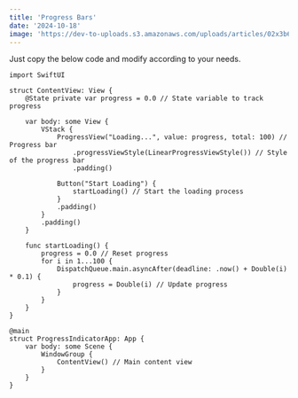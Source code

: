 ```yaml
---
title: 'Progress Bars'
date: '2024-10-18'
image: 'https://dev-to-uploads.s3.amazonaws.com/uploads/articles/02x3b6h9czy50u8i00m7.gif'
---
```


Just copy the below code and modify according to your needs.

```
import SwiftUI

struct ContentView: View {
    @State private var progress = 0.0 // State variable to track progress

    var body: some View {
        VStack {
            ProgressView("Loading...", value: progress, total: 100) // Progress bar
                .progressViewStyle(LinearProgressViewStyle()) // Style of the progress bar
                .padding()

            Button("Start Loading") {
                startLoading() // Start the loading process
            }
            .padding()
        }
        .padding()
    }

    func startLoading() {
        progress = 0.0 // Reset progress
        for i in 1...100 {
            DispatchQueue.main.asyncAfter(deadline: .now() + Double(i) * 0.1) {
                progress = Double(i) // Update progress
            }
        }
    }
}

@main
struct ProgressIndicatorApp: App {
    var body: some Scene {
        WindowGroup {
            ContentView() // Main content view
        }
    }
}
```

